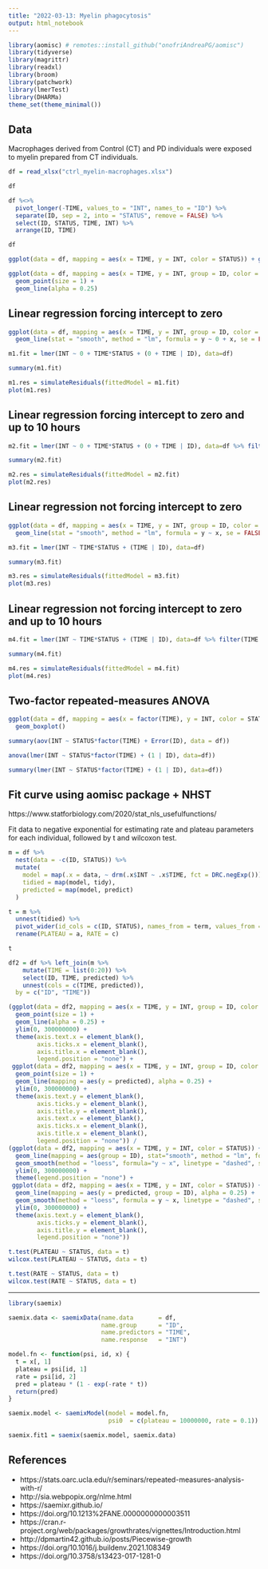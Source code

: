 ```yaml
---
title: "2022-03-13: Myelin phagocytosis"
output: html_notebook
---
```


```r
library(aomisc) # remotes::install_github("onofriAndreaPG/aomisc")
library(tidyverse)
library(magrittr)
library(readxl)
library(broom)
library(patchwork)
library(lmerTest)
library(DHARMa)
theme_set(theme_minimal())
```

## Data

Macrophages derived from Control (CT) and PD individuals were exposed to myelin prepared from CT individuals.

```r
df = read_xlsx("ctrl_myelin-macrophages.xlsx")

df

df %<>%
  pivot_longer(-TIME, values_to = "INT", names_to = "ID") %>%
  separate(ID, sep = 2, into = "STATUS", remove = FALSE) %>%
  select(ID, STATUS, TIME, INT) %>%
  arrange(ID, TIME)

df
```

```r
ggplot(data = df, mapping = aes(x = TIME, y = INT, color = STATUS)) + geom_smooth(method = "loess", formula = y ~ x)
```
```r
ggplot(data = df, mapping = aes(x = TIME, y = INT, group = ID, color = STATUS)) +
  geom_point(size = 1) +
  geom_line(alpha = 0.25)
```

## Linear regression forcing intercept to zero

```r
ggplot(data = df, mapping = aes(x = TIME, y = INT, group = ID, color = STATUS)) +
  geom_line(stat = "smooth", method = "lm", formula = y ~ 0 + x, se = FALSE, alpha = 0.5)
```

```r
m1.fit = lmer(INT ~ 0 + TIME*STATUS + (0 + TIME | ID), data=df)

summary(m1.fit)
```

```r
m1.res = simulateResiduals(fittedModel = m1.fit)
plot(m1.res)
```
## Linear regression forcing intercept to zero and up to 10 hours

```r
m2.fit = lmer(INT ~ 0 + TIME*STATUS + (0 + TIME | ID), data=df %>% filter(TIME <= 10))

summary(m2.fit)
```

```r
m2.res = simulateResiduals(fittedModel = m2.fit)
plot(m2.res)
```

## Linear regression not forcing intercept to zero

```r
ggplot(data = df, mapping = aes(x = TIME, y = INT, group = ID, color = STATUS)) +
  geom_line(stat = "smooth", method = "lm", formula = y ~ x, se = FALSE, alpha = 0.5)
```


```r
m3.fit = lmer(INT ~ TIME*STATUS + (TIME | ID), data=df)

summary(m3.fit)
```

```r
m3.res = simulateResiduals(fittedModel = m3.fit)
plot(m3.res)
```
## Linear regression not forcing intercept to zero and up to 10 hours

```r
m4.fit = lmer(INT ~ TIME*STATUS + (TIME | ID), data=df %>% filter(TIME <= 10))

summary(m4.fit)
```

```r
m4.res = simulateResiduals(fittedModel = m4.fit)
plot(m4.res)
```

## Two-factor repeated-measures ANOVA

```r
ggplot(data = df, mapping = aes(x = factor(TIME), y = INT, color = STATUS)) +
  geom_boxplot()
```
```r
summary(aov(INT ~ STATUS*factor(TIME) + Error(ID), data = df))
```


```r
anova(lmer(INT ~ STATUS*factor(TIME) + (1 | ID), data=df))
```

```r
summary(lmer(INT ~ STATUS*factor(TIME) + (1 | ID), data=df))
```

## Fit curve using aomisc package + NHST

https://www.statforbiology.com/2020/stat_nls_usefulfunctions/

Fit data to negative exponential for estimating rate and plateau parameters for each individual, followed by t and wilcoxon test.

```r
m = df %>%
  nest(data = -c(ID, STATUS)) %>%
  mutate(
    model = map(.x = data, ~ drm(.x$INT ~ .x$TIME, fct = DRC.negExp())),
    tidied = map(model, tidy),
    predicted = map(model, predict)
  )

t = m %>% 
  unnest(tidied) %>%
  pivot_wider(id_cols = c(ID, STATUS), names_from = term, values_from = estimate) %>%
  rename(PLATEAU = a, RATE = c)

t
```

```r
df2 = df %>% left_join(m %>%
    mutate(TIME = list(0:20)) %>%
    select(ID, TIME, predicted) %>%
    unnest(cols = c(TIME, predicted)),
  by = c("ID", "TIME"))
```

```r
(ggplot(data = df2, mapping = aes(x = TIME, y = INT, group = ID, color = ID)) +
  geom_point(size = 1) +
  geom_line(alpha = 0.25) +
  ylim(0, 300000000) +
  theme(axis.text.x = element_blank(),
        axis.ticks.x = element_blank(),
        axis.title.x = element_blank(),
        legend.position = "none") +
 ggplot(data = df2, mapping = aes(x = TIME, y = INT, group = ID, color = ID)) +
  geom_point(size = 1) +
  geom_line(mapping = aes(y = predicted), alpha = 0.25) +
  ylim(0, 300000000) +
  theme(axis.text.y = element_blank(),
        axis.ticks.y = element_blank(),
        axis.title.y = element_blank(),
        axis.text.x = element_blank(),
        axis.ticks.x = element_blank(),
        axis.title.x = element_blank(),
        legend.position = "none")) / 
(ggplot(data = df2, mapping = aes(x = TIME, y = INT, color = STATUS)) +
  geom_line(mapping = aes(group = ID), stat="smooth", method = "lm", formula= y ~ 0 + x, se = FALSE, alpha = 0.25) +
  geom_smooth(method = "loess", formula="y ~ x", linetype = "dashed", se = FALSE) +
  ylim(0, 300000000) +
  theme(legend.position = "none") + 
 ggplot(data = df2, mapping = aes(x = TIME, y = INT, color = STATUS)) +
  geom_line(mapping = aes(y = predicted, group = ID), alpha = 0.25) +
  geom_smooth(method = "loess", formula = y ~ x, linetype = "dashed", se = FALSE) +
  ylim(0, 300000000) +
  theme(axis.text.y = element_blank(),
        axis.ticks.y = element_blank(),
        axis.title.y = element_blank(),
        legend.position = "none"))
```

```r
t.test(PLATEAU ~ STATUS, data = t)
wilcox.test(PLATEAU ~ STATUS, data = t)
```

```r
t.test(RATE ~ STATUS, data = t)
wilcox.test(RATE ~ STATUS, data = t)
```

---

```r
library(saemix)

saemix.data <- saemixData(name.data       = df,
                          name.group      = "ID",
                          name.predictors = "TIME",
                          name.response   = "INT")
```

```r
model.fn <- function(psi, id, x) { 
  t = x[, 1] 
  plateau = psi[id, 1]
  rate = psi[id, 2]
  pred = plateau * (1 - exp(-rate * t))
  return(pred)
}

saemix.model <- saemixModel(model = model.fn, 
                            psi0  = c(plateau = 10000000, rate = 0.1))
```

```r
saemix.fit1 = saemix(saemix.model, saemix.data)
```

## References

- https://stats.oarc.ucla.edu/r/seminars/repeated-measures-analysis-with-r/
- http://sia.webpopix.org/nlme.html
- https://saemixr.github.io/
- https://doi.org/10.1213%2FANE.0000000000003511
- https://cran.r-project.org/web/packages/growthrates/vignettes/Introduction.html
- http://dpmartin42.github.io/posts/Piecewise-growth
- https://doi.org/10.1016/j.buildenv.2021.108349
- https://doi.org/10.3758/s13423-017-1281-0